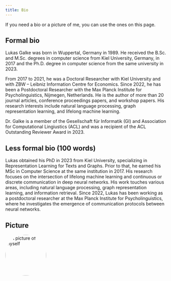 ```yaml
---
title: Bio
---
```


If you need a bio or a picture of me, you can use the ones on this page.

## Formal bio

Lukas Galke was born in Wuppertal, Germany in 1989.  He received the B.Sc. and
M.Sc. degrees in computer science from Kiel University, Germany, in 2017 and
the Ph.D. degree in computer science from the same university in 2023. 

From 2017 to 2021, he was a Doctoral Researcher with Kiel University and with
ZBW -- Leibniz Information Centre for Economics.  Since 2022, he has been a
Postdoctoral Researcher with the Max Planck Institute for Psycholinguistics,
Nijmegen, Netherlands.  He is the author of more than 20 journal articles,
conference proceedings papers, and workshop papers.  His research interests
include natural language processing, graph representation learning, and
lifelong machine learning.  

Dr. Galke is a member of the Gesellschaft für Informatik (GI) and Association
for Computational Lingiustics (ACL) and was a recipient of the ACL Outstanding
Reviewer Award in 2023.

## Less formal bio (100 words)

Lukas obtained his PhD in 2023 from Kiel University, specializing in
Representation Learning for Texts and Graphs. Prior to that, he earned his MSc
in Computer Science at the same institution in 2017. His research focuses on
the intersection of lifelong machine learning and continuous or discrete
communication in deep neural networks. His work touches various areas,
including natural language processing, graph representation learning, and
information retrieval. Since 2022, Lukas has been working as a postdoctoral
researcher at the Max Planck Institute for Psycholinguistics, where he
investigates the emergence of communication protocols between neural networks.

## Picture

<img style="border-radius: 50%"  alt="A picture of myself" width="128" height="128" resize=true src="images/2023-10-Lukas-Galke-square.jpeg"></img>
